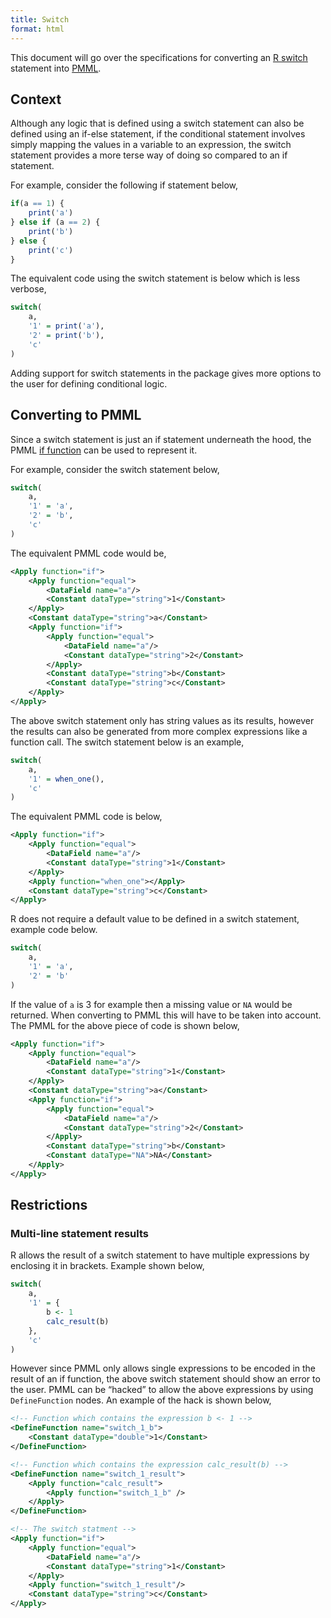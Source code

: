```yaml
---
title: Switch
format: html
---
```


This document will go over the specifications for converting an 
[R switch](https://www.learn-r.org/r-tutorial/r-switch.php) statement into 
[PMML](https://dmg.org/pmml/pmml-v4-4.html).

## Context

Although any logic that is defined using a switch statement can also be 
defined using an if-else statement, if the conditional statement involves 
simply mapping the values in a variable to an expression, the switch
statement provides a more terse way of doing so compared to an if statement.

For example, consider the following if statement below,

```r
if(a == 1) {
    print('a')
} else if (a == 2) {
    print('b')
} else {
    print('c')
}
```

The equivalent code using the switch statement is below which is less verbose,

```r
switch(
    a,
    '1' = print('a'),
    '2' = print('b'),
    'c'
)
```

Adding support for switch statements in the package gives more options to the 
user for defining conditional logic.

## Converting to PMML

Since a switch statement is just an if statement underneath the hood, the PMML
[if function](https://dmg.org/pmml/v4-1/BuiltinFunctions.html#boolean6) 
can be used to represent it.

For example, consider the switch statement below,

```r
switch(
    a,
    '1' = 'a',
    '2' = 'b',
    'c'
)
```

The equivalent PMML code would be,

```xml
<Apply function="if">
    <Apply function="equal">
        <DataField name="a"/>
        <Constant dataType="string">1</Constant>
    </Apply>
    <Constant dataType="string">a</Constant>
    <Apply function="if">
        <Apply function="equal">
            <DataField name="a"/>
            <Constant dataType="string">2</Constant>
        </Apply>
        <Constant dataType="string">b</Constant>
        <Constant dataType="string">c</Constant>
    </Apply>
</Apply>
```

The above switch statement only has string values as its results, however the 
results can also be generated from more complex expressions like a function 
call. The switch statement below is an example,

```r
switch(
    a,
    '1' = when_one(),
    'c'
)
```

The equivalent PMML code is below,

```xml
<Apply function="if">
    <Apply function="equal">
        <DataField name="a"/>
        <Constant dataType="string">1</Constant>    
    </Apply>
    <Apply function="when_one"></Apply>    
    <Constant dataType="string">c</Constant>
</Apply>
```

R does not require a default value to be defined in a switch statement,
example code below.

```r
switch(
    a,
    '1' = 'a',
    '2' = 'b'
)
```

If the value of `a` is 3 for example then a missing value or `NA` would be 
returned. When converting to PMML this will have to be taken into account. 
The PMML for the above piece of code is shown below,

```xml
<Apply function="if">
    <Apply function="equal">
        <DataField name="a"/>
        <Constant dataType="string">1</Constant>    
    </Apply>
    <Constant dataType="string">a</Constant>
    <Apply function="if">
        <Apply function="equal">
            <DataField name="a"/>
            <Constant dataType="string">2</Constant>    
        </Apply>
        <Constant dataType="string">b</Constant>
        <Constant dataType="NA">NA</Constant>
    </Apply>
</Apply>
```

## Restrictions

### Multi-line statement results 

R allows the result of a switch statement to have multiple expressions by 
enclosing it in brackets. Example shown below,

```r
switch(
    a, 
    '1' = {
        b <- 1
        calc_result(b)
    },
    'c'
)
```

However since PMML only allows single expressions to be encoded in the result
of an if function, the above switch statement should show an error to the user.
PMML can be "hacked" to allow the above expressions by using `DefineFunction` 
nodes. An example of the hack is shown below,

```xml
<!-- Function which contains the expression b <- 1 -->
<DefineFunction name="switch_1_b">
    <Constant dataType="double">1</Constant>
</DefineFunction>

<!-- Function which contains the expression calc_result(b) -->
<DefineFunction name="switch_1_result">
    <Apply function="calc_result">
        <Apply function="switch_1_b" />
    </Apply>
</DefineFunction>

<!-- The switch statment -->
<Apply function="if">
    <Apply function="equal">
        <DataField name="a"/>
        <Constant dataType="string">1</Constant>
    </Apply>
    <Apply function="switch_1_result"/>
    <Constant dataType="string">c</Constant>
</Apply>
```

